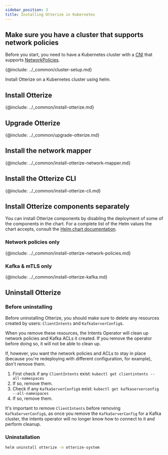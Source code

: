 ```yaml
---
sidebar_position: 3
title: Installing Otterize in Kubernetes
---
```



## Make sure you have a cluster that supports network policies

Before you start, you need to have a Kubernetes cluster with a [CNI](https://kubernetes.io/docs/concepts/extend-kubernetes/compute-storage-net/network-plugins/) that supports [NetworkPolicies](https://kubernetes.io/docs/concepts/services-networking/network-policies/).

{@include: ../\_common/cluster-setup.md}

Install Otterize on a Kubernetes cluster using helm.

## Install Otterize

{@include: ../\_common/install-otterize.md}

## Upgrade Otterize

{@include: ../\_common/upgrade-otterize.md}

## Install the network mapper

{@include: ../\_common/install-otterize-network-mapper.md}

## Install the Otterize CLI

{@include: ../\_common/install-otterize-cli.md}

## Install Otterize components separately

You can install Otterize components by disabling the deployment of some of the components in the chart.
For a complete list of the Helm values the chart accepts, consult the [Helm chart documentation](/components/otterize/helm-chart).

### Network policies only

{@include: ../\_common/install-otterize-network-policies.md}

### Kafka & mTLS only

{@include: ../\_common/install-otterize-kafka.md}

## Uninstall Otterize

### Before uninstalling

Before uninstalling Otterize, you should make sure to delete any resources created by users: `ClientIntents` and `KafkaServerConfig`s.

When you remove these resources, the Intents Operator will clean up network policies and Kafka ACLs it created. If you remove the operator before doing so, it will not be able to clean up.

If, however, you want the network policies and ACLs to stay in place (because you're redeploying with different configuration, for example), don't remove them.

1. First check if any `ClientIntents` exist: `kubectl get clientintents --all-namespaces`
2. If so, remove them.
3. Check if any `KafkaServerConfig`s exist: `kubectl get kafkaserverconfig --all-namespaces`
4. If so, remove them.

It's important to remove `ClientIntents` before removing `KafkaServerConfig`s, as once you remove the `KafkaServerConfig` for a Kafka cluster, the intents operator will no longer know how to connect to it and perform cleanup.

### Uninstallation

```bash
helm uninstall otterize -n otterize-system
```
